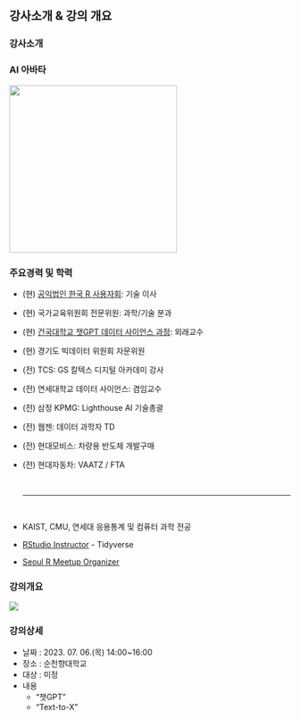 
## 강사소개 & 강의 개요 {.smaller}

::: panel-tabset
### 강사소개

::: {layout-ncol="2"}
### AI 아바타

![](img/profile.png){.absolute top="0" right="0" width="300"}

### 주요경력 및 학력

-   (현) [공익법인 한국 R 사용자회](https://r2bit.com/): 기술 이사

-   (현) 국가교육위원회 전문위원: 과학/기술 분과

-   (현) [건국대학교 챗GPT 데이터 사이언스 과정](https://r2bit.com/bitSlide/kunkuk_20230701.html#/title-slide): 외래교수

-   (현) 경기도 빅데이터 위원회 자문위원

-   (전) TCS: GS 칼텍스 디지털 아카데미 강사

-   (전) 연세대학교 데이터 사이언스: 겸임교수

-   (전) 삼정 KPMG: Lighthouse AI 기술총괄

-   (전) 웹젠: 데이터 과학자 TD

-   (전) 현대모비스: 차량용 반도체 개발구매 <br>

-   (전) 현대자동차: VAATZ / FTA <br>

    <br> <hr> <br>

-   KAIST, CMU, 연세대 응용통계 및 컴퓨터 과학 전공

-   [RStudio Instructor](https://education.rstudio.com/trainers/people/lee+kwangchun/) - Tidyverse

-   [Seoul R Meetup Organizer](https://r2bit.com/seoul-r/)
:::

### 강의개요

::: {layout-ncol="2"}

![](img/sch_logo.jpg)

### 강의상세

- 날짜 : 2023. 07. 06.(목) 14:00~16:00
- 장소 : 순천향대학교
- 대상 : 미정
- 내용
  - "챗GPT"
  - "Text-to-X"

:::
:::
